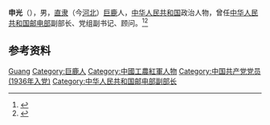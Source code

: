'''申光'''（{{bd|1908年|12月12日|2003年|9月3日}}），男，[[直隶|直隶]]（今[[河北|河北]]）[[巨鹿|巨鹿]]人，[[中华人民共和国|中华人民共和国]]政治人物，曾任[[中华人民共和国邮电部|中华人民共和国邮电部]]副部长、党组副书记、顾问。<ref>{{Cite book|title=中华人民共和国职官志|author=何虎生, 李耀东, 向常福主编|publisher=中国社会出版社|year=2003|isbn=9787800883934|location=北京|pages=}}</ref><ref>{{Cite web|title=申光口述 张正霞 陈以中 周孙煊记录整理|url=http://www.redsa.com.cn/html/2017-12/28/content_43569513.htm|accessdate=2020-09-14|work=红岩春秋}}</ref>

== 参考资料 ==
{{reflist}}

{{中国人物小作品}}

{{Authority control}}
{{DEFAULTSORT:Shen申}}
[[Category:申姓|Guang]]
[[Category:巨鹿人|Category:巨鹿人]]
[[Category:中國工農紅軍人物|Category:中國工農紅軍人物]]
[[Category:中国共产党党员_(1936年入党)|Category:中国共产党党员 (1936年入党)]]
[[Category:中华人民共和国邮电部副部长|Category:中华人民共和国邮电部副部长]]